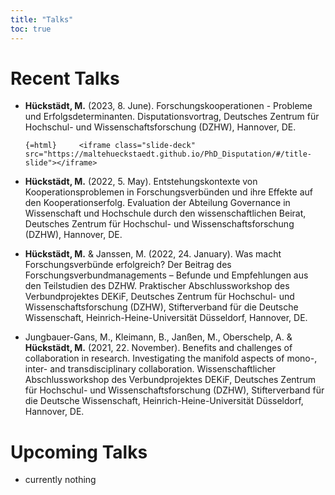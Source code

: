 ```yaml
---
title: "Talks"
toc: true
---
```


# Recent Talks

-   **Hückstädt, M.** (2023, 8. June). Forschungskooperationen - Probleme und Erfolgsdeterminanten. Disputationsvortrag, Deutsches     Zentrum für Hochschul- und Wissenschaftsforschung (DZHW), Hannover, DE.
    <div>
    ```{=html}
    <iframe class="slide-deck" src="https://maltehueckstaedt.github.io/PhD_Disputation/#/title-slide"></iframe>
    ```
    </div>

-   **Hückstädt, M.** (2022, 5. May). Entstehungskontexte von Kooperationsproblemen in Forschungsverbünden und ihre Effekte auf den Kooperationserfolg. Evaluation der Abteilung Governance in Wissenschaft und Hochschule durch den wissenschaftlichen Beirat, Deutsches Zentrum für Hochschul- und Wissenschaftsforschung (DZHW), Hannover, DE.

-   **Hückstädt, M.** & Janssen, M. (2022, 24. January). Was macht Forschungsverbünde erfolgreich? Der Beitrag des Forschungsverbundmanagements -- Befunde und Empfehlungen aus den Teilstudien des DZHW. Praktischer Abschlussworkshop des Verbundprojektes DEKiF, Deutsches Zentrum für Hochschul- und Wissenschaftsforschung (DZHW), Stifterverband für die Deutsche Wissenschaft, Heinrich-Heine-Universität Düsseldorf, Hannover, DE.

-   Jungbauer-Gans, M., Kleimann, B., Janßen, M., Oberschelp, A. & **Hückstädt, M.** (2021, 22. November). Benefits and challenges of collaboration in research. Investigating the manifold aspects of mono-, inter- and transdisciplinary collaboration. Wissenschaftlicher Abschlussworkshop des Verbundprojektes DEKiF, Deutsches Zentrum für Hochschul- und Wissenschaftsforschung (DZHW), Stifterverband für die Deutsche Wissenschaft, Heinrich-Heine-Universität Düsseldorf, Hannover, DE.

# Upcoming Talks

- currently nothing
